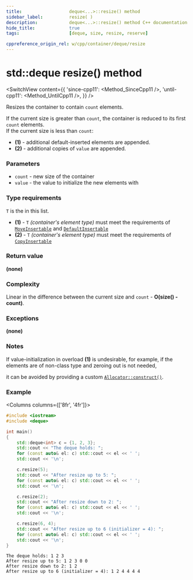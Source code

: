 ```yaml
---
title:					deque<...>::resize() method
sidebar_label:			resize( )
description:			deque<...>::resize() method C++ documentation
hide_title:				true
tags:					[deque, size, resize, reserve]

cppreference_origin_rel: w/cpp/container/deque/resize
---
```



<!-- Terms -->

<!----------------- Codes ---------------------->

<!-- resize() -->

# std::deque resize() method

<SwitchView content={{
	'since-cpp11': <Method_SinceCpp11 />,
	'until-cpp11': <Method_UntilCpp11 />,
}} />

Resizes the container to contain `count` elements.

If the current size is greater than `count`, the container is reduced to its first `count` elements.  
If the current size is less than `count`:  
 - **(1)** - additional default-inserted elements are appended.
 - **(2)** - additional copies of `value` are appended.

### Parameters

 - `count` - new size of the container
 - `value` - the value to initialize the new elements with

### Type requirements

`T` is the  in this list.

 - **(1)** - `T` *(container's element type)* must meet the requirements of [`MoveInsertable`](/docs/named_req/MoveInsertable) and [`DefaultInsertable`](/docs/named_req/MoveInsertable)
 - **(2)** - `T` *(container's element type)* must meet the requirements of [`CopyInsertable`](/docs/named_req/CopyInsertable)

### Return value

**(none)**

### Complexity

Linear in the difference between the current size and `count` - **O(size() - count)**.

### Exceptions

**(none)**

### Notes

If value-initialization in overload **(1)** is undesirable, for example, if the elements are of non-class type and zeroing out is not needed,
<!-- TODO add a link here -->
it can be avoided by providing a custom [`Allocator::construct()`](#).

### Example

<Columns columns={['8fr', '4fr']}>
<div>

```cpp title='Main.cpp' showLineNumbers
#include <iostream>
#include <deque>

int main()
{
    std::deque<int> c = {1, 2, 3};
    std::cout << "The deque holds: ";
    for (const auto& el: c) std::cout << el << ' ';
    std::cout << '\n';

    c.resize(5);
    std::cout << "After resize up to 5: ";
    for (const auto& el: c) std::cout << el << ' ';
    std::cout << '\n';

    c.resize(2);
    std::cout << "After resize down to 2: ";
    for (const auto& el: c) std::cout << el << ' ';
    std::cout << '\n';

    c.resize(6, 4);
    std::cout << "After resize up to 6 (initializer = 4): ";
    for (const auto& el: c) std::cout << el << ' ';
    std::cout << '\n';
}
```

</div>
<div>

```plaintext title="Output"
The deque holds: 1 2 3
After resize up to 5: 1 2 3 0 0
After resize down to 2: 1 2
After resize up to 6 (initializer = 4): 1 2 4 4 4 4
```

</div>
</Columns>
